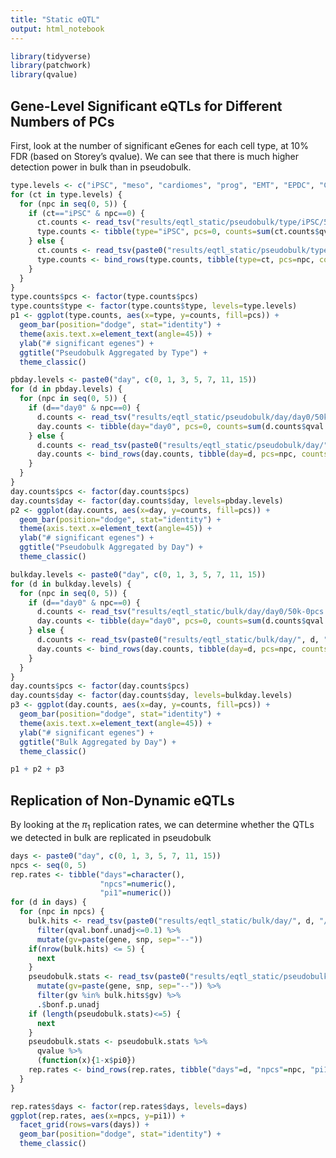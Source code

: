 ```yaml
---
title: "Static eQTL"
output: html_notebook
---
```

```r
library(tidyverse)
library(patchwork)
library(qvalue)
```

## Gene-Level Significant eQTLs for Different Numbers of PCs
First, look at the number of significant eGenes for each cell type, at 10% FDR (based on Storey's qvalue). We can see that there is much higher detection power in bulk than in pseudobulk.
```r
type.levels <- c("iPSC", "meso", "cardiomes", "prog", "EMT", "EPDC", "CM")
for (ct in type.levels) {
  for (npc in seq(0, 5)) {
    if (ct=="iPSC" & npc==0) {
      ct.counts <- read_tsv("results/eqtl_static/pseudobulk/type/iPSC/50k-0pcs.tsv")
      type.counts <- tibble(type="iPSC", pcs=0, counts=sum(ct.counts$qval.bonf.unadj<=0.1))
    } else {
      ct.counts <- read_tsv(paste0("results/eqtl_static/pseudobulk/type/", ct, "/50k-", npc, "pcs.tophits.tsv"))
      type.counts <- bind_rows(type.counts, tibble(type=ct, pcs=npc, counts=sum(ct.counts$qval.bonf.unadj<=0.1)))
    }
  }
}
type.counts$pcs <- factor(type.counts$pcs)
type.counts$type <- factor(type.counts$type, levels=type.levels)
p1 <- ggplot(type.counts, aes(x=type, y=counts, fill=pcs)) + 
  geom_bar(position="dodge", stat="identity") +
  theme(axis.text.x=element_text(angle=45)) + 
  ylab("# significant egenes") + 
  ggtitle("Pseudobulk Aggregated by Type") +
  theme_classic()

pbday.levels <- paste0("day", c(0, 1, 3, 5, 7, 11, 15))
for (d in pbday.levels) {
  for (npc in seq(0, 5)) {
    if (d=="day0" & npc==0) {
      d.counts <- read_tsv("results/eqtl_static/pseudobulk/day/day0/50k-0pcs.tophits.tsv")
      day.counts <- tibble(day="day0", pcs=0, counts=sum(d.counts$qval.bonf.unadj<=0.1))
    } else {
      d.counts <- read_tsv(paste0("results/eqtl_static/pseudobulk/day/", d, "/50k-", npc, "pcs.tophits.tsv"))
      day.counts <- bind_rows(day.counts, tibble(day=d, pcs=npc, counts=sum(d.counts$qval.bonf.unadj<=0.1)))
    }
  }
}
day.counts$pcs <- factor(day.counts$pcs)
day.counts$day <- factor(day.counts$day, levels=pbday.levels)
p2 <- ggplot(day.counts, aes(x=day, y=counts, fill=pcs)) + 
  geom_bar(position="dodge", stat="identity") +
  theme(axis.text.x=element_text(angle=45)) +
  ylab("# significant egenes") +
  ggtitle("Pseudobulk Aggregated by Day") +
  theme_classic()

bulkday.levels <- paste0("day", c(0, 1, 3, 5, 7, 11, 15))
for (d in bulkday.levels) {
  for (npc in seq(0, 5)) {
    if (d=="day0" & npc==0) {
      d.counts <- read_tsv("results/eqtl_static/bulk/day/day0/50k-0pcs.tophits.tsv")
      day.counts <- tibble(day="day0", pcs=0, counts=sum(d.counts$qval.bonf.unadj<=0.1))
    } else {
      d.counts <- read_tsv(paste0("results/eqtl_static/bulk/day/", d, "/50k-", npc, "pcs.tophits.tsv"))
      day.counts <- bind_rows(day.counts, tibble(day=d, pcs=npc, counts=sum(d.counts$qval.bonf.unadj<=0.1)))
    }
  }
}
day.counts$pcs <- factor(day.counts$pcs)
day.counts$day <- factor(day.counts$day, levels=bulkday.levels)
p3 <- ggplot(day.counts, aes(x=day, y=counts, fill=pcs)) + 
  geom_bar(position="dodge", stat="identity") +
  theme(axis.text.x=element_text(angle=45)) +
  ylab("# significant egenes") +
  ggtitle("Bulk Aggregated by Day") +
  theme_classic()

p1 + p2 + p3
```

## Replication of Non-Dynamic eQTLs
By looking at the $\pi_1$ replication rates, we can determine whether the QTLs we detected in bulk are replicated in pseudobulk
```r
days <- paste0("day", c(0, 1, 3, 5, 7, 11, 15))
npcs <- seq(0, 5)
rep.rates <- tibble("days"=character(),
                    "npcs"=numeric(), 
                    "pi1"=numeric())
for (d in days) {
  for (npc in npcs) {
    bulk.hits <- read_tsv(paste0("results/eqtl_static/bulk/day/", d, "/50k-", npc, "pcs.tophits.tsv")) %>% 
      filter(qval.bonf.unadj<=0.1) %>%
      mutate(gv=paste(gene, snp, sep="--"))
    if(nrow(bulk.hits) <= 5) {
      next
    }
    pseudobulk.stats <- read_tsv(paste0("results/eqtl_static/pseudobulk/day/", d, "/50k-", npc, "pcs.mtc.tsv")) %>%
      mutate(gv=paste(gene, snp, sep="--")) %>%
      filter(gv %in% bulk.hits$gv) %>%
      .$bonf.p.unadj
    if (length(pseudobulk.stats)<=5) {
      next
    }
    pseudobulk.stats <- pseudobulk.stats %>%
      qvalue %>%
      (function(x){1-x$pi0})
    rep.rates <- bind_rows(rep.rates, tibble("days"=d, "npcs"=npc, "pi1"=pseudobulk.stats))
  }
}

rep.rates$days <- factor(rep.rates$days, levels=days)
ggplot(rep.rates, aes(x=npcs, y=pi1)) + 
  facet_grid(rows=vars(days)) +
  geom_bar(position="dodge", stat="identity") +
  theme_classic()
```